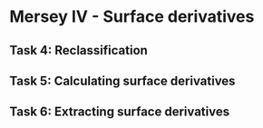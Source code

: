 # Mersey IV - Surface derivatives {#mersey_four}

## Task 4: Reclassification

## Task 5: Calculating surface derivatives

## Task 6: Extracting surface derivatives
